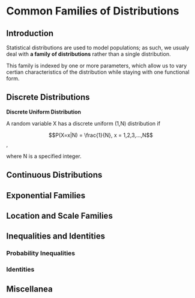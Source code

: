 # Common Families of Distributions

## Introduction

Statistical distributions are used to model populations; as such, we usualy deal with **a family of distributions** rather than a single distribution.

This family is indexed by one or more parameters, which allow us to vary certian characteristics of the distribution while staying with one functional form.

## Discrete Distributions

**Discrete Uniform Distribution**

A random variable X has a discrete uniform (1,N) distribution if

$$P(X=x|N) = \frac{1}{N}, x = 1,2,3,...,N$$,

where N is a specified integer.



## Continuous Distributions

## Exponential Families

## Location and Scale Families

## Inequalities and Identities

### Probability Inequalities

### Identities

## Miscellanea